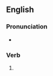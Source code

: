 ==English==

===Pronunciation===
* {{rhymes|en|ʌft}}

===Verb===
{{head|en|verb form}}

# {{en-past of|duff}}
